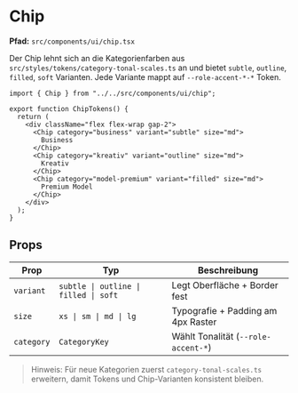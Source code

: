 # Chip

**Pfad:** `src/components/ui/chip.tsx`

Der Chip lehnt sich an die Kategorienfarben aus `src/styles/tokens/category-tonal-scales.ts` an und bietet `subtle`, `outline`, `filled`, `soft` Varianten. Jede Variante mappt auf `--role-accent-*-*` Token.

```tsx
import { Chip } from "../../src/components/ui/chip";

export function ChipTokens() {
  return (
    <div className="flex flex-wrap gap-2">
      <Chip category="business" variant="subtle" size="md">
        Business
      </Chip>
      <Chip category="kreativ" variant="outline" size="md">
        Kreativ
      </Chip>
      <Chip category="model-premium" variant="filled" size="md">
        Premium Model
      </Chip>
    </div>
  );
}
```

## Props

| Prop | Typ | Beschreibung |
| --- | --- | --- |
| `variant` | `subtle \| outline \| filled \| soft` | Legt Oberfläche + Border fest |
| `size` | `xs \| sm \| md \| lg` | Typografie + Padding am 4px Raster |
| `category` | `CategoryKey` | Wählt Tonalität (`--role-accent-*`) |

> Hinweis: Für neue Kategorien zuerst `category-tonal-scales.ts` erweitern, damit Tokens und Chip-Varianten konsistent bleiben.
